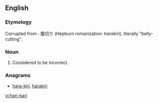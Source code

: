 ==English==

===Etymology===
Corrupted from {{etyl|ja|en}}: 腹切り (Hepburn romanization: ''harakiri''), literally "belly-cutting".

===Noun===
{{en-noun|-}}

# {{alternative form of|hara-kiri|lang=en}} Considered to be incorrect.

===Anagrams===
* [[hara-kiri#English|hara-kiri]], [[harakiri#English|harakiri]]

[[vi:hari-kari]]